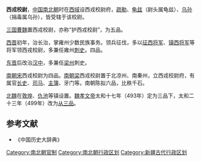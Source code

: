'''西戎校尉'''，[[中国|中国]][[南北朝|南北朝]]时在[[西域|西域]]设西戎校尉府，[[疏勒|疏勒]]、[[龟兹|龟兹]]（尉头属龟兹）、[[乌孙|乌孙]]（捐毒属乌孙），皆受辖于该校尉。

[[三国|三国]][[曹魏|曹魏]]置西戎校尉，亦称“护西戎校尉”，为五品。

[[西晋|西晋]]初年，治长治，掌雍州少数民族事务。领兵征伐，多以[[征西将军|征西将军]]、[[镇西将军|镇西将军]]等将军领西戎校尉，多兼任雍州[[刺史|刺史]]。四品。

[[东晋|东晋]]后改治[[汉中|汉中]]，多兼任[[梁州|梁州]]刺史。

[[南朝宋|南朝宋]]西戎校尉为四品。[[南朝梁|南朝梁]]西戎校尉置于北凉州、南秦州，立西戎校尉府，有属官[[长史|长史]]、[[司马|司马]]、[[主簿|主簿]]、牙门等。南朝陈拟六品，比秩千石。

[[北魏|北魏]]在[[敦煌|敦煌]]、[[仇池|仇池]]等镇设置。[[魏孝文帝|魏孝文帝]]太和十七年（493年）定为三品下，太和二十三年（499年）改为[[从三品|从三品]]。

==参考文献==
*《中国历史大辞典》
{{Government-official-hist-stub}}
[[Category:南北朝官制|Category:南北朝官制]]
[[Category:南北朝行政区划|Category:南北朝行政区划]]
[[Category:新疆古代行政区划|Category:新疆古代行政区划]]